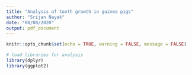 ```yaml
---
title: "Analysis of tooth growth in guinea pigs"
author: "Srijan Nayak"
date: "08/08/2020"
output: pdf_document
---
```


```r
knitr::opts_chunk$set(echo = TRUE, warning = FALSE, message = FALSE)
```

```r
# load libraries for analysis
library(dplyr)
library(ggplot2)
```
